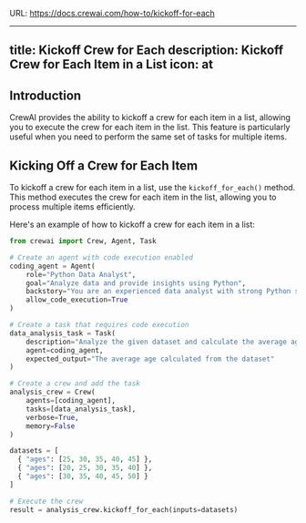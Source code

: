 URL: https://docs.crewai.com/how-to/kickoff-for-each

---
title: Kickoff Crew for Each
description: Kickoff Crew for Each Item in a List
icon: at
---

## Introduction

CrewAI provides the ability to kickoff a crew for each item in a list, allowing you to execute the crew for each item in the list. 
This feature is particularly useful when you need to perform the same set of tasks for multiple items.

## Kicking Off a Crew for Each Item

To kickoff a crew for each item in a list, use the `kickoff_for_each()` method. 
This method executes the crew for each item in the list, allowing you to process multiple items efficiently.

Here's an example of how to kickoff a crew for each item in a list:

```python Code
from crewai import Crew, Agent, Task

# Create an agent with code execution enabled
coding_agent = Agent(
    role="Python Data Analyst",
    goal="Analyze data and provide insights using Python",
    backstory="You are an experienced data analyst with strong Python skills.",
    allow_code_execution=True
)

# Create a task that requires code execution
data_analysis_task = Task(
    description="Analyze the given dataset and calculate the average age of participants. Ages: {ages}",
    agent=coding_agent,
    expected_output="The average age calculated from the dataset"
)

# Create a crew and add the task
analysis_crew = Crew(
    agents=[coding_agent],
    tasks=[data_analysis_task],
    verbose=True,
    memory=False
)

datasets = [
  { "ages": [25, 30, 35, 40, 45] },
  { "ages": [20, 25, 30, 35, 40] },
  { "ages": [30, 35, 40, 45, 50] }
]

# Execute the crew
result = analysis_crew.kickoff_for_each(inputs=datasets)
```